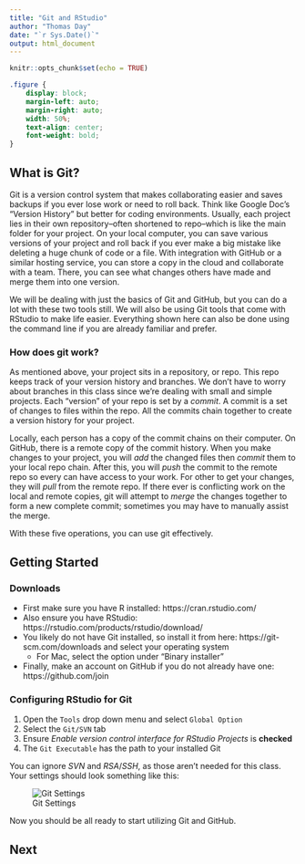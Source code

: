```yaml
---
title: "Git and RStudio"
author: "Thomas Day"
date: "`r Sys.Date()`"
output: html_document
---
```


```r
knitr::opts_chunk$set(echo = TRUE)
```

```css
.figure {
    display: block;
    margin-left: auto;
    margin-right: auto;
    width: 50%;
    text-align: center;
    font-weight: bold;
}

```

## What is Git?

Git is a version control system that makes collaborating easier and saves backups if you ever lose work or need to roll back. Think like Google Doc's "Version History" but better for coding environments. Usually, each project lies in their own repository--often shortened to repo--which is like the main folder for your project. On your local computer, you can save various versions of your project and roll back if you ever make a big mistake like deleting a huge chunk of code or a file. With integration with GitHub or a similar hosting service, you can store a copy in the cloud and collaborate with a team. There, you can see what changes others have made and merge them into one version. 

We will be dealing with just the basics of Git and GitHub, but you can do a lot with these two tools still. We will also be using Git tools that come with RStudio to make life easier. Everything shown here can also be done using the command line if you are already familiar and prefer.

### How does git work?

As mentioned above, your project sits in a repository, or repo. This repo keeps track of your version history and branches. We don't have to worry about branches in this class since we're dealing with small and simple projects. Each "version" of your repo is set by a *commit*. A commit is a set of changes to files within the repo. All the commits chain together to create a version history for your project.

Locally, each person has a copy of the commit chains on their computer. On GitHub, there is a remote copy of the commit history. When you make changes to your project, you will *add* the changed files then *commit* them to your local repo chain. After this, you will *push* the commit to the remote repo so every can have access to your work. For other to get your changes, they will *pull* from the remote repo. If there ever is conflicting work on the local and remote copies, git will attempt to *merge* the changes together to form a new complete commit; sometimes you may have to manually assist the merge.

With these five operations, you can use git effectively.

## Getting Started

### Downloads
* First make sure you have R installed: https://cran.rstudio.com/
* Also ensure you have RStudio: https://rstudio.com/products/rstudio/download/
* You likely do not have Git installed, so install it from here: https://git-scm.com/downloads and select your operating system
    * For Mac, select the option under "Binary installer"
* Finally, make an account on GitHub if you do not already have one: https://github.com/join

### Configuring RStudio for Git

1. Open the `Tools` drop down menu and select `Global Option`
2. Select the `Git/SVN` tab
3. Ensure *Enable version control interface for RStudio Projects* is **checked**
4. The `Git Executable` has the path to your installed Git

You can ignore *SVN* and *RSA*/*SSH*, as those aren't needed for this class. Your settings should look something like this:

![Git Settings](imgs/git_settings.png)

Now you should be all ready to start utilizing Git and GitHub.


## Next

